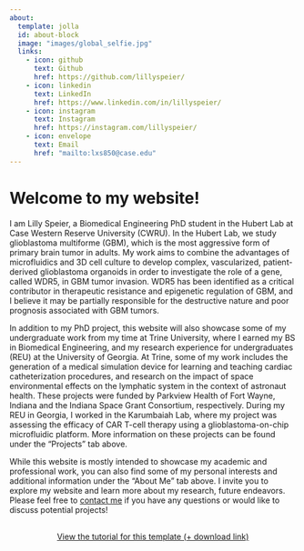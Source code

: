 ```yaml
---
about:
  template: jolla
  id: about-block
  image: "images/global_selfie.jpg"
  links:
    - icon: github
      text: Github
      href: https://github.com/lillyspeier/
    - icon: linkedin
      text: LinkedIn
      href: https://www.linkedin.com/in/lillyspeier/
    - icon: instagram
      text: Instagram
      href: https://instagram.com/lillyspeier/
    - icon: envelope
      text: Email
      href: "mailto:lxs850@case.edu"  
---
```


::: {#about-block}
:::

# Welcome to my website!

I am Lilly Speier, a Biomedical Engineering PhD student in the Hubert Lab at Case Western Reserve University (CWRU). In the Hubert Lab, we study glioblastoma multiforme (GBM), which is the most aggressive form of primary brain tumor in adults. My work aims to combine the advantages of microfluidics and 3D cell culture to develop complex, vascularized, patient-derived glioblastoma organoids in order to investigate the role of a gene, called WDR5, in GBM tumor invasion. WDR5 has been identified as a critical contributor in therapeutic resistance and epigenetic regulation of GBM, and I believe it may be partially responsible for the destructive nature and poor prognosis associated with GBM tumors.

In addition to my PhD project, this website will also showcase some of my undergraduate work from my time at Trine University, where I earned my BS in Biomedical Engineering, and my research experience for undergraduates (REU) at the University of Georgia. At Trine, some of my work includes the generation of a medical simulation device for learning and teaching cardiac catheterization procedures, and research on the impact of space environmental effects on the lymphatic system in the context of astronaut health. These projects were funded by Parkview Health of Fort Wayne, Indiana and the Indiana Space Grant Consortium, respectively. During my REU in Georgia, I worked in the Karumbaiah Lab, where my project was assessing the efficacy of CAR T-cell therapy using a glioblastoma-on-chip microfluidic platform. More information on these projects can be found under the "Projects" tab above.

While this website is mostly intended to showcase my academic and professional work, you can also find some of my personal interests and additional information under the "About Me" tab above. I invite you to explore my website and learn more about my research, future endeavors. Please feel free to [contact me](mailto:lxs850@case.edu) if you have any questions or would like to discuss potential projects!

```{=html}
<div  style="margin: 30px; text-align: center;">
<a class="btn btn-primary" href="https://www.marvinschmitt.com/blog/website-tutorial-quarto/" role="button" target="_blank" style="padding: 15px 30px;">View the tutorial for this template (+ download link)</a>
</div>
```

